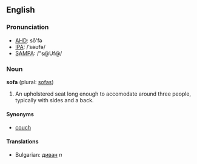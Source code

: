 ==English==
===Pronunciation===
*[[w:AHD|AHD]]: sō'fə
*[[w:IPA|IPA]]: /ˈsəʊfə/
*[[w:SAMPA|SAMPA]]: /"s@Uf@/

===Noun===
'''sofa''' (plural: [[sofas]])

# An upholstered seat long enough to accomodate around three people, typically with sides and a back.

====Synonyms====
*[[couch]]

====Translations====
*Bulgarian: [[диван]] ''n''